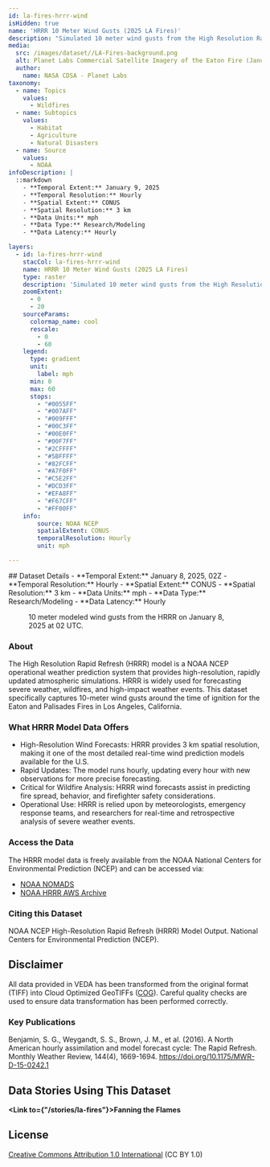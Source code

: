 ```yaml
---
id: la-fires-hrrr-wind
isHidden: true
name: 'HRRR 10 Meter Wind Gusts (2025 LA Fires)'
description: "Simulated 10 meter wind gusts from the High Resolution Rapid Refresh (HRRR) at 02Z on January 8, 2025, around the time that the Eaton Fire ignited. The Palisades Fire had just been ignited earlier that day."
media:
  src: /images/dataset//LA-Fires-background.png
  alt: Planet Labs Commercial Satellite Imagery of the Eaton Fire (January 9, 2025).
  author:
    name: NASA CDSA - Planet Labs
taxonomy:
  - name: Topics
    values:
      - Wildfires
  - name: Subtopics
    values:
      - Habitat
      - Agriculture
      - Natural Disasters
  - name: Source
    values:
      - NOAA
infoDescription: |
  ::markdown
    - **Temporal Extent:** January 9, 2025
    - **Temporal Resolution:** Hourly
    - **Spatial Extent:** CONUS
    - **Spatial Resolution:** 3 km
    - **Data Units:** mph
    - **Data Type:** Research/Modeling
    - **Data Latency:** Hourly

layers:
  - id: la-fires-hrrr-wind
    stacCol: la-fires-hrrr-wind
    name: HRRR 10 Meter Wind Gusts (2025 LA Fires)
    type: raster
    description: 'Simulated 10 meter wind gusts from the High Resolution Rapid Refresh (HRRR) at 02Z on January 8, 2025, around the time that the Eaton Fire ignited. The Palisades Fire had just been ignited earlier that day.'
    zoomExtent:
      - 0
      - 20
    sourceParams:
      colormap_name: cool    
      rescale:
        - 0
        - 60
    legend:
      type: gradient
      unit:
        label: mph
      min: 0
      max: 60
      stops: 
        - "#0055FF" 
        - "#007AFF"
        - "#009FFF"
        - "#00C3FF"
        - "#00E0FF"
        - "#00F7FF"
        - "#2CFFFF"
        - "#5BFFFF"
        - "#82FCFF"
        - "#A7F0FF"
        - "#C5E2FF"
        - "#DCD3FF"
        - "#EFA8FF"
        - "#F67CFF"
        - "#FF00FF" 
    info:
        source: NOAA NCEP
        spatialExtent: CONUS
        temporalResolution: Hourly
        unit: mph

---
```


<Block>
  <Prose>
  ## Dataset Details
  - **Temporal Extent:** January 8, 2025, 02Z
  - **Temporal Resolution:** Hourly
  - **Spatial Extent:** CONUS
  - **Spatial Resolution:** 3 km
  - **Data Units:** mph
  - **Data Type:** Research/Modeling
  - **Data Latency:** Hourly
  </Prose>
<Figure>
  <Map
    datasetId='la-fires-hrrr-wind'
    layerId='la-fires-hrrr-wind'
    dateTime='2025-01-08'
    zoom={7.25}
    center={[-118.1041, 34.1966]}
  />
  <Caption
    attrAuthor='NASA'
    attrUrl='https://nasa.gov/'
  >
    10 meter modeled wind gusts from the HRRR on January 8, 2025 at 02 UTC.
  </Caption>
</Figure>
</Block>

<Block>
  <Prose>

  ### About

  The High Resolution Rapid Refresh (HRRR) model is a NOAA NCEP operational weather prediction system that provides high-resolution, rapidly updated atmospheric simulations. HRRR is widely used for forecasting severe weather, wildfires, and high-impact weather events. This dataset specifically captures 10-meter wind gusts around the time of ignition for the Eaton and Palisades Fires in Los Angeles, California.
  
  </Prose>
</Block>

<Block>
  
  <Prose>

  ### What HRRR Model Data Offers

  * High-Resolution Wind Forecasts: HRRR provides 3 km spatial resolution, making it one of the most detailed real-time wind prediction models available for the U.S.
  * Rapid Updates: The model runs hourly, updating every hour with new observations for more precise forecasting.
  * Critical for Wildfire Analysis: HRRR wind forecasts assist in predicting fire spread, behavior, and firefighter safety considerations.
  * Operational Use: HRRR is relied upon by meteorologists, emergency response teams, and researchers for real-time and retrospective analysis of severe weather events.
  </Prose>
</Block>

<Block>
  <Prose>
  
  ### Access the Data

  The HRRR model data is freely available from the NOAA National Centers for Environmental Prediction (NCEP) and can be accessed via:
  
  * [NOAA NOMADS](https://nomads.ncep.noaa.gov/)
  * [NOAA HRRR AWS Archive](https://registry.opendata.aws/noaa-hrrr-pds/)

  </Prose>
</Block>

<Block>
  <Prose>
    
  ### Citing this Dataset

  NOAA NCEP High-Resolution Rapid Refresh (HRRR) Model Output. National Centers for Environmental Prediction (NCEP).

  </Prose>
</Block>

<Block>
  <Prose>
  
  ## Disclaimer

  All data provided in VEDA has been transformed from the original format (TIFF) into Cloud Optimized GeoTIFFs ([COG](https://www.cogeo.org)). Careful quality checks are used to ensure data transformation has been performed correctly.  
  
  </Prose>
</Block>

<Block>
  <Prose>

  ### Key Publications
  
  Benjamin, S. G., Weygandt, S. S., Brown, J. M., et al. (2016). A North American hourly assimilation and model forecast cycle: The Rapid Refresh. Monthly Weather Review, 144(4), 1669-1694. https://doi.org/10.1175/MWR-D-15-0242.1
  
  </Prose>
</Block>

<Block>
  <Prose>
  
  ## Data Stories Using This Dataset
  
  **<Link to={"/stories/la-fires"}>Fanning the Flames</Link>**

  </Prose>
</Block>

<Block>
  <Prose>
  
  ## License
  
  [Creative Commons Attribution 1.0 International](https://creativecommons.org/publicdomain/zero/1.0/legalcode) (CC BY 1.0)

  </Prose>
</Block>

